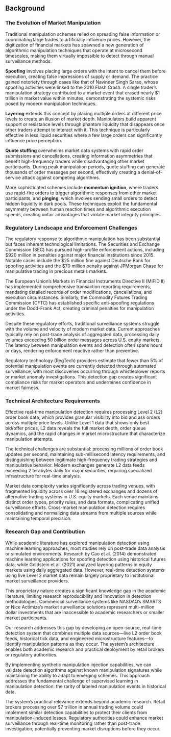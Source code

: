 ## Background

### The Evolution of Market Manipulation

Traditional manipulation schemes relied on spreading false information or coordinating large trades to artificially influence prices. However, the digitization of financial markets has spawned a new generation of algorithmic manipulation techniques that operate at microsecond timescales, making them virtually impossible to detect through manual surveillance methods.

**Spoofing** involves placing large orders with the intent to cancel them before execution, creating false impressions of supply or demand. The practice gained notoriety through cases like that of Navinder Singh Sarao, whose spoofing activities were linked to the 2010 Flash Crash. A single trader's manipulation strategy contributed to a market event that erased nearly \$1 trillion in market value within minutes, demonstrating the systemic risks posed by modern manipulation techniques.

**Layering** extends this concept by placing multiple orders at different price levels to create an illusion of market depth. Manipulators build apparent support or resistance levels through phantom liquidity that disappears once other traders attempt to interact with it. This technique is particularly effective in less liquid securities where a few large orders can significantly influence price perception.

**Quote stuffing** overwhelms market data systems with rapid order submissions and cancellations, creating information asymmetries that benefit high-frequency traders while disadvantaging other market participants. During peak manipulation periods, quote stuffing can generate thousands of order messages per second, effectively creating a denial-of-service attack against competing algorithms.

More sophisticated schemes include **momentum ignition**, where traders use rapid-fire orders to trigger algorithmic responses from other market participants, and **pinging**, which involves sending small orders to detect hidden liquidity in dark pools. These techniques exploit the fundamental asymmetry between human reaction times and algorithmic execution speeds, creating unfair advantages that violate market integrity principles.

### Regulatory Landscape and Enforcement Challenges

The regulatory response to algorithmic manipulation has been substantial but faces inherent technological limitations. The Securities and Exchange Commission (SEC) has pursued high-profile enforcement actions, including \$920 million in penalties against major financial institutions since 2015. Notable cases include the \$25 million fine against Deutsche Bank for spoofing activities and the \$70 million penalty against JPMorgan Chase for manipulative trading in precious metals markets.

The European Union's Markets in Financial Instruments Directive II (MiFID II) has implemented comprehensive transaction reporting requirements, mandating detailed records of order modifications, cancellations, and execution circumstances. Similarly, the Commodity Futures Trading Commission (CFTC) has established specific anti-spoofing regulations under the Dodd-Frank Act, creating criminal penalties for manipulation activities.

Despite these regulatory efforts, traditional surveillance systems struggle with the volume and velocity of modern market data. Current approaches typically rely on post-trade analysis of aggregated data, processing daily volumes exceeding 50 billion order messages across U.S. equity markets. The latency between manipulation events and detection often spans hours or days, rendering enforcement reactive rather than preventive.

Regulatory technology (RegTech) providers estimate that fewer than 5% of potential manipulation events are currently detected through automated surveillance, with most discoveries occurring through whistleblower reports or market anomaly investigations. This detection gap creates significant compliance risks for market operators and undermines confidence in market fairness.

### Technical Architecture Requirements

Effective real-time manipulation detection requires processing Level 2 (L2) order book data, which provides granular visibility into bid and ask orders across multiple price levels. Unlike Level 1 data that shows only best bid/offer prices, L2 data reveals the full market depth, order queue dynamics, and the rapid changes in market microstructure that characterize manipulation attempts.

The technical challenges are substantial: processing millions of order book updates per second, maintaining sub-millisecond latency requirements, and distinguishing between legitimate high-frequency trading strategies and manipulative behavior. Modern exchanges generate L2 data feeds exceeding 2 terabytes daily for major securities, requiring specialized infrastructure for real-time analysis.

Market data complexity varies significantly across trading venues, with fragmented liquidity across over 16 registered exchanges and dozens of alternative trading systems in U.S. equity markets. Each venue maintains distinct order types, priority rules, and data formats, complicating unified surveillance efforts. Cross-market manipulation detection requires consolidating and normalizing data streams from multiple sources while maintaining temporal precision.

### Research Gap and Contribution

While academic literature has explored manipulation detection using machine learning approaches, most studies rely on post-trade data analysis or simulated environments. Research by Cao et al. (2014) demonstrated machine learning applications for spoofing detection using historical futures data, while Goldstein et al. (2021) analyzed layering patterns in equity markets using daily aggregated data. However, real-time detection systems using live Level 2 market data remain largely proprietary to institutional market surveillance providers.

This proprietary nature creates a significant knowledge gap in the academic literature, limiting research reproducibility and innovation in detection methodologies. Commercial surveillance systems like NASDAQ's SMARTS or Nice Actimize's market surveillance solutions represent multi-million dollar investments that are inaccessible to academic researchers or smaller market participants.

Our research addresses this gap by developing an open-source, real-time detection system that combines multiple data sources—live L2 order book feeds, historical tick data, and engineered microstructure features—to identify manipulation patterns as they occur. The system's architecture enables both academic research and practical deployment by retail brokers or regulatory authorities.

By implementing synthetic manipulation injection capabilities, we can validate detection algorithms against known manipulation signatures while maintaining the ability to adapt to emerging schemes. This approach addresses the fundamental challenge of supervised learning in manipulation detection: the rarity of labeled manipulation events in historical data.

The system's practical relevance extends beyond academic research. Retail brokers processing over \$7 trillion in annual trading volume could implement similar detection capabilities to protect their clients from manipulation-induced losses. Regulatory authorities could enhance market surveillance through real-time monitoring rather than post-trade investigation, potentially preventing market disruptions before they occur.

